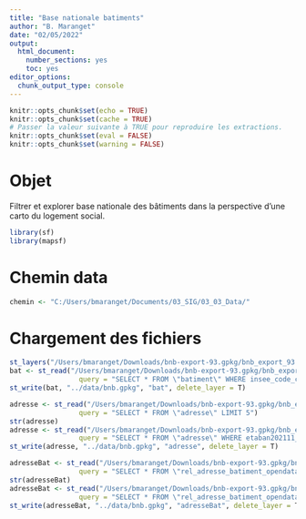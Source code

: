 ```yaml
---
title: "Base nationale batiments"
author: "B. Maranget"
date: "02/05/2022"
output: 
  html_document: 
    number_sections: yes
    toc: yes
editor_options: 
  chunk_output_type: console
---
```



```r
knitr::opts_chunk$set(echo = TRUE)
knitr::opts_chunk$set(cache = TRUE)
# Passer la valeur suivante à TRUE pour reproduire les extractions.
knitr::opts_chunk$set(eval = FALSE)
knitr::opts_chunk$set(warning = FALSE)
```


# Objet

Filtrer et explorer base nationale des bâtiments dans la perspective d'une carto du
logement social.


```r
library(sf)
library(mapsf)
```


# Chemin data


```r
chemin <- "C:/Users/bmaranget/Documents/03_SIG/03_03_Data/"
```


# Chargement des fichiers




```r
st_layers("/Users/bmaranget/Downloads/bnb-export-93.gpkg/bnb_export_93.gpkg")
bat <- st_read("/Users/bmaranget/Downloads/bnb-export-93.gpkg/bnb_export_93.gpkg", "batiment",
                 query = "SELECT * FROM \"batiment\" WHERE insee_code_commune LIKE \'93010\'")
st_write(bat, "../data/bnb.gpkg", "bat", delete_layer = T)
```


```r

adresse <- st_read("/Users/bmaranget/Downloads/bnb-export-93.gpkg/bnb_export_93.gpkg", "adresse",
                 query = "SELECT * FROM \"adresse\" LIMIT 5")
str(adresse)
adresse <- st_read("/Users/bmaranget/Downloads/bnb-export-93.gpkg/bnb_export_93.gpkg", "adresse",
                 query = "SELECT * FROM \"adresse\" WHERE etaban202111_code_insee  LIKE \'93010\'")
st_write(adresse, "../data/bnb.gpkg", "adresse", delete_layer = T)
```


```r
adresseBat <- st_read("/Users/bmaranget/Downloads/bnb-export-93.gpkg/bnb_export_93.gpkg", "rel_adresse_batiment_opendata ",
                 query = "SELECT * FROM \"rel_adresse_batiment_opendata\" LIMIT 5")
str(adresseBat)
adresseBat <- st_read("/Users/bmaranget/Downloads/bnb-export-93.gpkg/bnb_export_93.gpkg", "rel_adresse_batiment_opendata ",
                 query = "SELECT * FROM \"rel_adresse_batiment_opendata\" WHERE adr_etaban202111_code_insee LIKE \'93010\'")
st_write(adresseBat, "../data/bnb.gpkg", "adresseBat", delete_layer = T)
```
